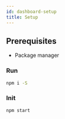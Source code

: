 ```yaml
---
id: dashboard-setup
title: Setup
---
```


## Prerequisites

- Package manager

### Run

  ```bash
  npm i -S
  ```

  ### Init

  ```bash
  npm start
  ```

 